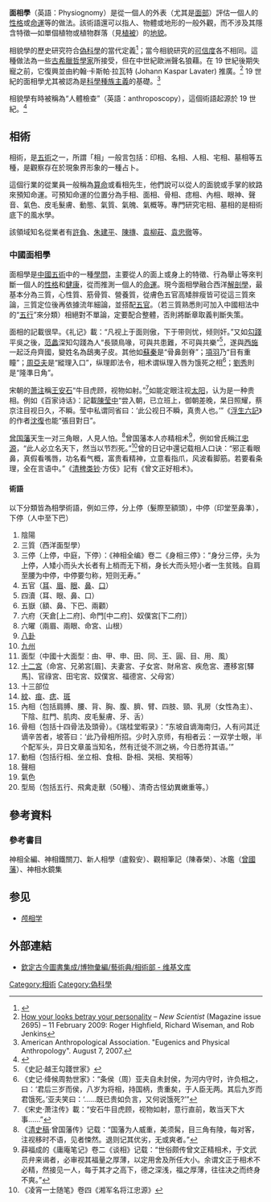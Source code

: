 '''面相學'''（英語：Physiognomy）是從一個人的外表（尤其是[[面部|面部]]）評估一個人的[[性格|性格]]或[[命運|命運]]等的做法。該術語還可以指人、物體或地形的一般外觀，而不涉及其隱含特徵—如單個植物或植物群落（見[[植被|植被]]）的[[地貌景观|地貌]]。

相貌學的歷史研究符合[[偽科學|偽科學]]的當代定義<ref name="porter">{{Cite book|chapter=Marginalized practices|title=The Cambridge History of Science: Eighteenth-century science|volume=4|series=The Cambridge History of Science|author=Roy Porter|edition=illustrated|publisher=Cambridge University Press|year=2003|pages=495–497|isbn=978-0-521-57243-9|chapter-url=https://books.google.com/books?id=KDSqLsOHc9UC&q=Physiognomy+pseudoscience&pg=PA497|quote=Although we bracket physiognomy with [[Mesmerism|Mesmerism]] as discredited or laughable belief, many eighteenth-century writers referred to it as a useful science with a long history ... Although many modern historians belittle physiognomy as a pseudoscience, at the end of the eighteenth century, it was not merely a popular fad, but also the subject of intense academic debate about the promises it held for progress.|access-date=2021-12-17|archive-date=2021-12-18|archive-url=https://web.archive.org/web/20211218112046/https://books.google.com/books?id=KDSqLsOHc9UC&q=Physiognomy+pseudoscience&pg=PA497|dead-url=no}}</ref>；當今相貌研究的[[可信度|可信度]]各不相同。這種做法為一些[[古希臘哲學家|古希臘哲學家]]所接受，但在中世紀歐洲聲名狼藉。在 19 世紀後期失寵之前，它復興並由約翰·卡斯帕·拉瓦特 (Johann Kaspar Lavater) 推廣。<ref name="newscientist2">[https://www.newscientist.com/article/mg20126957.300-how-your-looks-betray-your-personality.html?full=true How your looks betray your personality] {{Wayback|url=https://www.newscientist.com/article/mg20126957.300-how-your-looks-betray-your-personality.html?full=true |date=20150622190733 }} – ''New Scientist'' (Magazine issue 2695) – 11 February 2009: Roger Highfield, Richard Wiseman, and Rob Jenkins</ref> 19 世紀的面相學尤其被認為是[[科學種族主義|科學種族主義]]的基礎。<ref>American Anthropological Association. "Eugenics and Physical Anthropology". August 7, 2007.</ref>

相貌學有時被稱為“人體檢查”（英語：anthroposcopy），這個術語起源於 19 世紀。<ref>{{cite web|title=Anthroposcopy - Define Anthroposcopy at Dictionary.com|url=http://dictionary.reference.com/browse/anthroposcopy|work=Dictionary.com|access-date=2021-12-17|archive-date=2016-03-04|archive-url=https://web.archive.org/web/20160304001918/http://dictionary.reference.com/browse/anthroposcopy|dead-url=no}}</ref>

== 相術 ==
相術，是[[五术|五術]]之一，所謂「相」一般言包括：印相、名相、人相、宅相、墓相等五種，是觀察存在於現象界形象的一種占卜。

這個行業的從業員一般稱為[[算命|算命]]或看相先生，他們說可以從人的面貌或手掌的紋路來預知命運。可預知命運的位置分為手相、面相、骨相、痣相、內相、眼神、聲音、氣色、皮毛髮膚、動態、氣質、氣魄、氣概等。專門研究宅相、墓相的是相術底下的風水學。

該領域知名從業者有[[許負|許負]]、[[朱建平_(三国)|朱建平]]、[[陳摶|陳摶]]、[[袁柳莊|袁柳莊]]、[[袁忠彻|袁忠徹]]等。

=== 中國面相學 ===
面相學是[[中國|中國]][[五術|五術]]中的一種[[學問|學問]]，主要從人的面上或身上的特徵、行為舉止等來判斷一個人的[[性格|性格]]和[[健康|健康]]，從而推測一個人的[[命運|命運]]。現今面相學融合西洋[[解剖學|解剖學]]，最基本分為三質，心性質、筋骨質、營養質，從膚色五官高矮胖瘦皆可從這三質來論，三質定位後再依據流年細論，並搭配[[五官|五官]]。（若三質熟悉則可加入中國相法中的“[[五行|五行]]”來分類）相絕對不單論，定要配合整體，否則將斷章取義判斷失策。

面相的記載很早。《礼记》載：“凡视上于面则傲，下于带则忧，倾则奸。”又如[[勾踐|勾踐]]平吳之後，[[范蠡|范蠡]]深知勾踐為人“長頸鳥喙，可與共患難，不可與共樂”<ref>《史記‧越王勾踐世家》</ref>，遂與[[西施|西施]]一起泛舟齊國，變姓名為鴟夷子皮。其他如[[蘇秦|蘇秦]]是“骨鼻劍脊”；[[項羽|項羽]]乃“目有重瞳”；[[周亞夫|周亞夫]]是“縱理入口”，纵理即法令，相术谓纵理入唇为饿死之相<ref>《史记·绛候周勃世家》：“条侯（周）亚夫自未封侯，为河内守时，许负相之，曰：‘君后三岁而侯，八岁为将相，持国柄，贵重矣，于人臣无两。其后九岁而君饿死。’亚夫笑曰：‘……既已贵如负言，又何说饿死?’”</ref>；[[劉秀|劉秀]]則是“隆準日角”。

宋朝的[[萧注|萧注]]稱[[王安石|王安石]]“牛目虎顾，视物如射。”<ref>《宋史·萧注传》載：“安石牛目虎顾，视物如射，意行直前，敢当天下大事……”</ref>如能定眼注视[[太阳|太阳]]，认为是一种贵相。例如《百家诗话》：記載[[陳莹中|陳莹中]]“尝入朝，已立班上，御朝差晚，杲日照耀，蔡京注目视日久，不瞬。莹中私谓同省曰：‘此公视日不瞬，真贵人也。’”《[[浮生六記|浮生六記]]》的作者[[沈復|沈復]]也能“張目對日”。

[[曾国藩|曾国藩]]天生一对三角眼，人見人怕。<ref>《[[清史稿|清史稿]]·曾国藩传》记载：“国藩为人威重，美须髯，目三角有陵，每对客，注视移时不语，见者悚然。退则记其优劣，无或爽者。”</ref>曾国藩本人亦精相术<ref>薛福成的《庸庵笔记》卷二《谈相》记载：“世俗颇传曾文正精相术，于文武员弁来谒者，必审视其福量之厚薄，以定用舍及所任大小。余谓文正于相术不必精，然接见一人，每于其才之高下，德之深浅，福之厚薄，往往决之而终身不爽。”</ref>，例如曾氏稱[[江忠源|江忠源]]，“此人必立名天下，然当以节烈死。”<ref>《凌宵一士随笔》卷四《湘军名将江忠源》</ref>曾的日记中還记载相人口诀：“邪正看眼鼻，真假看嘴唇，功名看气概，富贵看精神，立意看指爪，风波看脚筋。若要看条理，全在言语中。”《[[清稗类钞|清稗类钞]]·方伎》記有《曾文正好相术》。

==== 術語 ====
以下分類皆為相學術語，例如三停，分上停（髮際至額頭），中停（印堂至鼻準），下停（人中至下巴）
#陰陽
#三質（西洋面型學）
#三停（上停，中庭，下停）：《神相全编》卷二《身相三停》：“身分三停，头为上停，人矮小而头大长者有上梢而无下梢，身长大而头短小者一生贫贱。自肩至腰为中停，中停要匀称，短则无寿。”
#五官（[[耳|耳]]、[[眉|眉]]、[[眼|眼]]、[[鼻|鼻]]、[[口|口]]）
#四瀆（耳、眼、鼻、口）
#五嶽（額、鼻、下巴、兩顴）
#六府（天倉[上二府]、命門[中二府]、奴僕宮[下二府]）
#六曜（兩眉、兩眼、命宮、山根）
#[[八卦|八卦]]
#[[九州_(中国)|九州]]
#面型（中國十大面型：由、甲、申、田、同、王、圓、目、用、風）
#[[十二宮|十二宮]]（命宮、兄弟宮[眉]、夫妻宮、子女宮、財帛宮、疾危宮、遷移宮[驛馬]、官祿宮、田宅宮、奴僕宮、福德宮、父母宮）
#十三部位
#[[紋|紋]]、[[痕|痕]]、[[痣|痣]]、[[斑|斑]]
#內相（包括肩膊、腰、背、胸、腹、臍、臂、四肢、頸、乳房（女性為主）、下陰、肛門、肌肉、皮毛髮膚、牙、舌）
#骨相（包括十四骨法及頭骨）。《瑞桂堂暇录》：“东坡自谪海南归，人有问其迁谪辛苦者，坡答曰：‘此乃骨相所招。少时入京师，有相者云：一双学士眼，半个配军头，异日文章虽当知名，然有迁徙不测之祸，今日悉符其语。’”
#動相（包括行相、坐立相、食相、卧相、哭相、笑相等）
#聲相
#氣色
#型局（包括五行、飛禽走獸（50種）、清奇古怪幼異嫩重等。）

==參考資料==
{{Reflist|2}}

===參考書目===
神相全編、神相鐵關刀、新人相學（盧毅安）、觀相筆記（陳春榮）、冰鑑（[[曾國藩|曾國藩]]）、神相水鏡集

== 参见 ==
* [[颅相学|颅相学]]

== 外部連結 ==
{{Commonscat|Physiognomy}}
* [[s:欽定古今圖書集成/博物彙編/藝術典/相術部|欽定古今圖書集成/博物彙編/藝術典/相術部 - 维基文库]]

{{Pseudoscience}}
[[Category:相術|Category:相術]]
[[Category:偽科學|Category:偽科學]]